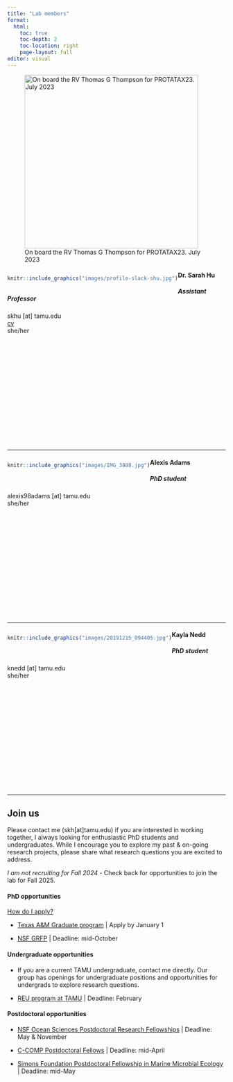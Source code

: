 ```yaml
---
title: "Lab members"
format: 
  html:
    toc: true
    toc-depth: 2
    toc-location: right
    page-layout: full
editor: visual
---
```


![On board the RV Thomas G Thompson for PROTATAX23. July 2023](images/TN420-Sarah-6.jpg){fig-align="left" width="400"}

::: {style="float:left"}
```r
knitr::include_graphics("images/profile-slack-shu.jpg")
```
:::

#### Dr. Sarah Hu

##### **Assistant Professor**

skhu \[at\] tamu.edu\
[cv](products/cv.pdf)\
she/her

<br> <br> <br> <br> <br> <br> <br> <br> <br> <br> <br> <br> <br> <br>

------------------------------------------------------------------------

::: {style="float:left"}
```r
knitr::include_graphics("images/IMG_3888.jpg")
```
:::

#### Alexis Adams

##### **PhD student**

alexis98adams \[at\] tamu.edu\
she/her

<br> <br> <br> <br> <br> <br> <br> <br> <br> <br> <br> <br> <br> <br>

------------------------------------------------------------------------

::: {style="float:left"}
```r
knitr::include_graphics("images/20191215_094405.jpg")
```
:::

#### Kayla Nedd

##### **PhD student**

knedd \[at\] tamu.edu\
she/her

<br> <br> <br> <br> <br> <br> <br> <br> <br> <br> <br> <br> <br> <br>

------------------------------------------------------------------------

## Join us

Please contact me (skh\[at\]tamu.edu) if you are interested in working together, I always looking for enthusiastic PhD students and undergraduates. While I encourage you to explore my past & on-going research projects, please share what research questions you are excited to address.

*I am not recruiting for Fall 2024* - Check back for opportunities to join the lab for Fall 2025.

#### PhD opportunities

[How do I apply?](https://ocean.tamu.edu/graduate-students/ms-phd-oceanography/ms-phd-information/index.html)\

-   [Texas A&M Graduate program](https://ocean.tamu.edu/academics/graduate-programs/index.html) \| Apply by January 1

-   [NSF GRFP](https://www.nsfgrfp.org) \| Deadline: mid-October

#### Undergraduate opportunities

- If you are a current TAMU undergraduate, contact me directly. Our group has openings for undergraduate positions and opportunities for undergrads to explore research questions.

-   [REU program at TAMU](https://oceanography.tamu.edu/academics/reu/index.html) \| Deadline: February

#### Postdoctoral opportunities

-   [NSF Ocean Sciences Postdoctoral Research Fellowships](https://www.nsf.gov/pubs/2021/nsf21538/nsf21538.htm) \| Deadline: May & November

-   [C-COMP Postdoctoral Fellows](https://ccomp-stc.org/education-diversity/graduate-students-and-postdoctoral-researchers/) \| Deadline: mid-April

-   [Simons Foundation Postdoctoral Fellowship in Marine Microbial Ecology](https://www.simonsfoundation.org/grant/simons-postdoctoral-fellowships-in-marine-microbial-ecology/) \| Deadline: mid-May
